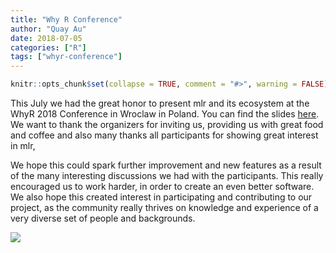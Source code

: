 ```yaml
---
title: "Why R Conference"
author: "Quay Au"
date: 2018-07-05
categories: ["R"]
tags: ["whyr-conference"]
---
```


```r
knitr::opts_chunk$set(collapse = TRUE, comment = "#>", warning = FALSE)
```

This July we had the great honor to present mlr and its ecosystem at the WhyR 2018 Conference in Wroclaw in Poland.
You can find the slides [here](https://github.com/mlr-org/mlr-outreach).
We want to thank the organizers for inviting us, providing us with great food and coffee and also many thanks all participants for showing great interest in mlr, 

We hope this could spark further improvement and new features as a result of the many interesting discussions we had with the participants.
This really encouraged us to work harder, in order to create an even better software.
We also hope this created interest in participating and contributing to our project, as the community really thrives on knowledge and experience of a very diverse set of people and backgrounds. 

![](/images/2018-07-05-whyr-conference/pic.jpg)



